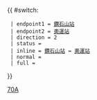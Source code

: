 {{ #switch: {{{format|}}}
  | endpoint1 = [[鑽石山站公共運輸交匯處|鑽石山站]]
  | endpoint2 = [[奧運站公共運輸交匯處|奧運站]]
  | direction = 2
  | status = {{HK Bus Status|NoH}}
  | inline = [[鑽石山站公共運輸交匯處|鑽石山站]] ↔ [[奧運站公共運輸交匯處|奧運站]]
  | normal =
  | full =
}}<noinclude>[[Category:九龍專線小巴路線模板|70A]]</noinclude>